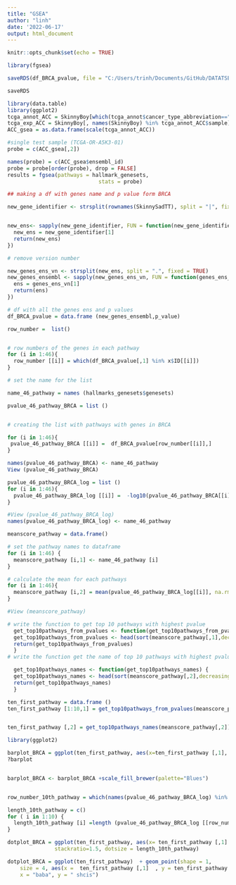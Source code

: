 ```yaml
---
title: "GSEA"
author: "linh"
date: '2022-06-17'
output: html_document
---
```


```r
knitr::opts_chunk$set(echo = TRUE)
```



```r
library(fgsea) 

saveRDS(df_BRCA_pvalue, file = "C:/Users/trinh/Documents/GitHub/DATATSETS/df_BRCA_pvalue.RDS")

```

```r
saveRDS

```



```r


library(data.table)
library(ggplot2)
tcga_annot_ACC = SkinnyBoy[which(tcga_annot$cancer_type_abbreviation=="ACC"),]
tcga_exp_ACC = SkinnyBoy[, names(SkinnyBoy) %in% tcga_annot_ACC$sample] 
ACC_gsea = as.data.frame(scale(tcga_annot_ACC))

#single test sample (TCGA-OR-A5K3-01)
probe = c(ACC_gsea[,2])

names(probe) = c(ACC_gsea$ensembl_id)
probe = probe[order(probe), drop = FALSE]
results = fgsea(pathways = hallmark_genesets,
                             stats = probe)


```



```r

## making a df with genes name and p value form BRCA

new_gene_identifier <- strsplit(rownames(SkinnySadTT), split = "|", fixed = TRUE)


new_ens<- sapply(new_gene_identifier, FUN = function(new_gene_identifier){
  new_ens = new_gene_identifier[1]
  return(new_ens)
})

# remove version number

new_genes_ens_vn <- strsplit(new_ens, split = ".", fixed = TRUE)
new_genes_ensembl <- sapply(new_genes_ens_vn, FUN = function(genes_ens_vn){
  ens = genes_ens_vn[1]
  return(ens)
})

# df with all the genes ens and p values
df_BRCA_pvalue = data.frame (new_genes_ensembl,p_value)

row_number =  list()


# row numbers of the genes in each pathway 
for (i in 1:46){
  row_number [[i]] = which(df_BRCA_pvalue[,1] %in% x$ID[[i]])
}

# set the name for the list 

name_46_pathway = names (hallmarks_genesets$genesets)

pvalue_46_pathway_BRCA = list ()


# creating the list with pathways with genes in BRCA 

for (i in 1:46){
 pvalue_46_pathway_BRCA [[i]] =  df_BRCA_pvalue[row_number[[i]],]
}

names(pvalue_46_pathway_BRCA) <- name_46_pathway 
View (pvalue_46_pathway_BRCA)


```


```r

pvalue_46_pathway_BRCA_log = list ()
for (i in 1:46){
  pvalue_46_pathway_BRCA_log [[i]] =  -log10(pvalue_46_pathway_BRCA[[i]]$p_value)
}

#View (pvalue_46_pathway_BRCA_log)
names(pvalue_46_pathway_BRCA_log) <- name_46_pathway

```


```r

meanscore_pathway = data.frame()

# set the pathway names to dataframe
for (i in 1:46) {
  meanscore_pathway [i,1] <- name_46_pathway [i]
}

# calculate the mean for each pathways
for (i in 1:46){
  meanscore_pathway [i,2] = mean(pvalue_46_pathway_BRCA_log[[i]], na.rm = TRUE)
}

#View (meanscore_pathway)

```


```r

# write the function to get top 10 pathways with highest pvalue
  get_top10pathways_from_pvalues <- function(get_top10pathways_from_pvalues) {
  get_top10pathways_from_pvalues <- head(sort(meanscore_pathway[,1],decreasing=TRUE),n=10)
  return(get_top10pathways_from_pvalues)
  }
# write the function get the name of top 10 pathways with highest pvalue

  get_top10pathways_names <- function(get_top10pathways_names) {
  get_top10pathways_names <- head(sort(meanscore_pathway[,2],decreasing=TRUE),n=10)
  return(get_top10pathways_names)
  }

ten_first_pathway = data.frame ()
ten_first_pathway [1:10,1] = get_top10pathways_from_pvalues(meanscore_pathway[,1])


ten_first_pathway [,2] = get_top10pathways_names(meanscore_pathway[,2])

```

```r
library(ggplot2)

barplot_BRCA = ggplot(ten_first_pathway, aes(x=ten_first_pathway [,1], y = ten_first_pathway [,2])) + geom_bar(stat="identity") 
?barplot


barplot_BRCA <- barplot_BRCA +scale_fill_brewer(palette="Blues")



```





```r


row_number_10th_pathway = which(names(pvalue_46_pathway_BRCA_log) %in% ten_first_pathway [,2])

length_10th_pathway = c()
for ( i in 1:10) {
  length_10th_pathway [i] =length (pvalue_46_pathway_BRCA_log [[row_number_10th_pathway[i]]])
}

dotplot_BRCA = ggplot(ten_first_pathway, aes(x= ten_first_pathway [,1] , y=ten_first_pathway [,2]))  +   geom_dotplot(binaxis='y', stackdir='center',
               stackratio=1.5, dotsize = length_10th_pathway)

dotplot_BRCA = ggplot(ten_first_pathway)  + geom_point(shape = 1, 
    size = 4, aes(x =  ten_first_pathway [,1]  , y = ten_first_pathway [,2])) + theme(plot.title = element_text(size = 20)) + labs(title = "ulala", 
    x = "baba", y = " shcis")

```

